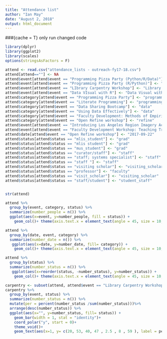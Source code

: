 ```yaml
---
title: "Attendance list"
author: "Ian May"
date: "August 2, 2018"
output: html_document
---
```

###{cache = T} only run changed code

```r
library(dplyr)
library(ggplot2)
library(scales)
options(stringsAsFactors = F)
```

```r
attend <- read.csv("attendance_lists - outreach-fy17-18.csv")
attend[attend==""] <- NA
attend$event[attend$event == "Programming Pizza Party (Python/R/Data)"] <- "Programming Pizza Party"
attend$event[attend$event == "Programming Pizza Party (R/Python)"] <- "Programming Pizza Party"
attend$event[attend$event == "LIbrary Carpentry Workshop"] <- "Library Carpentry Workshop"
attend$event[attend$event == "Data VIsual with R"] <- "Data Visual with R"
attend$category[attend$event == "Programming Pizza Party"] <- "programming"
attend$category[attend$event == "Literate Programming"] <- "programming"
attend$category[attend$event == "Data Sharing Bootcamp"] <- "data"
attend$category[attend$event == "Using Data Effectively"] <- "data"
attend$category[attend$event == "Faculty Development: Methods of Empirical Research"] <- "research"
attend$category[attend$event == "Open Refine workshop"] <- "refine"
attend$event[attend$event == "Introducing Los Angeles Region Imagery Acquisition Consortium (LARIAC) Program at UCLA"] <- "Introducing LARIAC Program at UCLA"
attend$event[attend$event == "Faculty Development Workshop: Teaching Transparent Methods of Empirical Research"] <- "Faculty Development: Methods of Empirical Research"
attend$date[attend$event == "Open Refine workshop"] <- "2017-09-22"
attend$status[attend$status == "mlis_student"] <- "grad"
attend$status[attend$status == "mlis student"] <- "grad"
attend$status[attend$status == "mus_student"] <- "grad"
attend$status[attend$status == "curator/staff"] <- "staff"
attend$status[attend$status == "staff; systems specialist"] <- "staff"
attend$status[attend$status == "staff "] <- "staff"
attend$status[attend$status == "visiting scholar"] <- "visiting_scholar"
attend$status[attend$status == "professor"] <- "faculty"
attend$status[attend$status == "visit_scholar"] <- "visiting_scholar"
attend$status[attend$status == "staff/student"] <- "student_staff"


str(attend)
```

```r
attend %>% 
  group_by(event, category, status) %>% 
  summarize(number_people = n()) %>% 
  ggplot(aes(x=event, y=number_people, fill = status)) + 
    geom_col()+ theme(axis.text.x = element_text(angle = 45, size = 10, hjust = 1)) +labs(title = "Total Attendance Per Event", x= "Event Name", y="Attendance")

```

```r
attend %>% 
  group_by(date, event, category) %>% 
  summarize(number_date = n()) %>% 
   ggplot(aes(x=date, y=number_date, fill= category)) + 
    geom_col()+ theme(axis.text.x = element_text(angle = 45, size = 10, hjust = 1)) + labs(title = "Total Attendance Per Date", x = "Date", y="Attendance")
```

```r
attend %>% 
  group_by(status) %>% 
  summarize(number_status = n()) %>% 
   ggplot(aes(x=reorder(status, -number_status), y=number_status)) + 
    geom_col()+ theme(axis.text.x = element_text(angle = 45, size = 10, hjust = 1)) + labs(title = "Total Attendance Per Status", x = "Status", y="Attendance") +geom_text (aes(label=number_status), vjust= -0.5)
```



```r
carpentry <- subset(attend, attend$event == "Library Carpentry Workshop")
carpentry %>% 
  group_by(event, status) %>%
  summarize(number_status = n()) %>% 
  mutate(per = percent(number_status /sum(number_status)))%>% 
  arrange(desc(number_status)) %>% 
  ggplot(aes(x="", y=number_status, fill= status)) +
    geom_bar(width = 1, stat = "identity")+
    coord_polar("y", start = 0)+
    theme_void()+
    geom_text(aes(x=1, y= c(20, 53, 40, 47 , 2.5 , 8 , 59 ), label = per))+ labs(title = "Status of Library Carpentry Workshop Attendees")
  
```  
  


